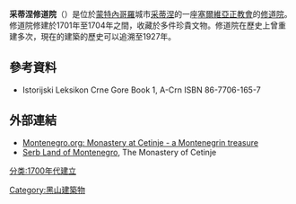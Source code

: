 '''采蒂涅修道院'''（{{lang-sr|Цетињски манастир / Cetinjski manastir}}）是位於[[蒙特內哥羅|蒙特內哥羅]]城市[[采蒂涅|采蒂涅]]的一座[[塞爾維亞正教會|塞爾維亞正教會]]的[[修道院|修道院]]。修道院修建於1701年至1704年之間，收藏於多件珍貴文物。修道院在歷史上曾重建多次，現在的建築的歷史可以追溯至1927年。

==參考資料==
*Istorijski Leksikon Crne Gore Book 1, A-Crn ISBN 86-7706-165-7

==外部連結==
*[https://web.archive.org/web/19970116032903/http://www.montenegro.org/mon_cet.html Montenegro.org: Monastery at Cetinje - a Montenegrin treasure]
*[http://www.njegos.org/orthodoxy/moncet.htm Serb Land of Montenegro], The Monastery of Cetinje

{{coord|42|23|N|18|55|E|source:kolossus-plwiki|display=title}}

{{Religion-buil-stub}}
[[Category:黑山建築物|Category:黑山建築物]]
[[分类:1700年代建立|分类:1700年代建立]]